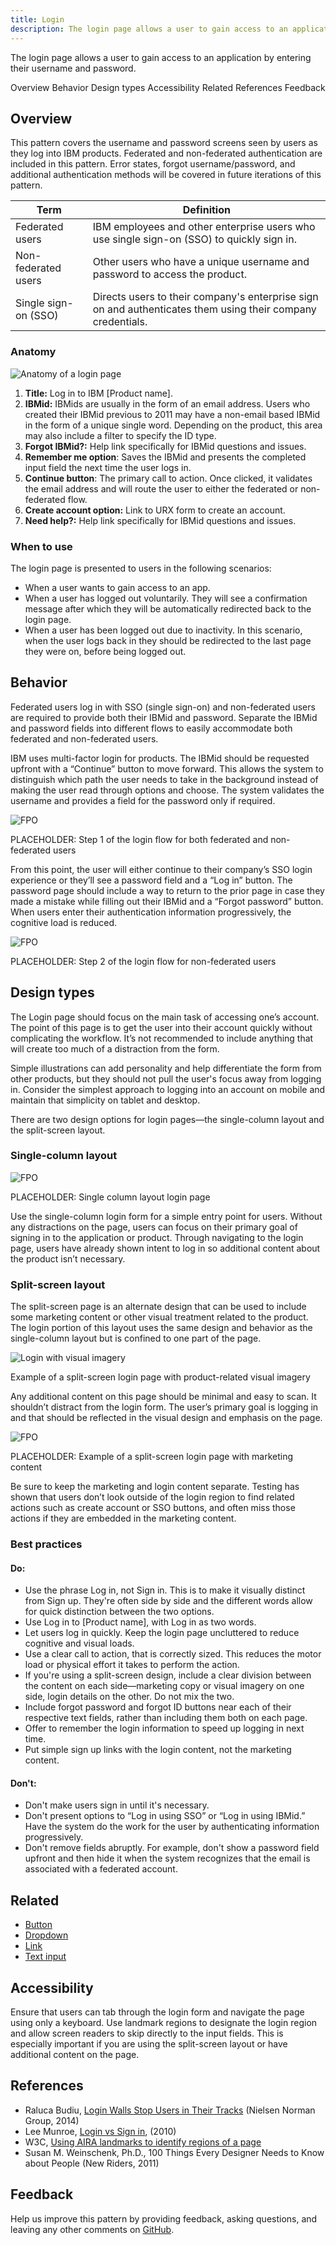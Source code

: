 ```yaml
---
title: Login
description: The login page allows a user to gain access to an application by entering their username and password.
---
```


<PageDescription>

The login page allows a user to gain access to an application by entering their username and password.

</PageDescription>

<AnchorLinks>

<AnchorLink>Overview</AnchorLink>
<AnchorLink>Behavior</AnchorLink>
<AnchorLink>Design types</AnchorLink>
<AnchorLink>Accessibility</AnchorLink>
<AnchorLink>Related</AnchorLink>
<AnchorLink>References</AnchorLink>
<AnchorLink>Feedback</AnchorLink>

</AnchorLinks>

## Overview

This pattern covers the username and password screens seen by users as they log into IBM products. Federated and non-federated authentication are included in this pattern. Error states, forgot username/password, and additional authentication methods will be covered in future iterations of this pattern.

| Term                 | Definition                                                                                                  |
| -------------------- | ----------------------------------------------------------------------------------------------------------- |
| Federated users      | IBM employees and other enterprise users who use single sign-on (SSO) to quickly sign in.                   |
| Non-federated users  | Other users who have a unique username and password to access the product.                                  |
| Single sign-on (SSO) | Directs users to their company's enterprise sign on and authenticates them using their company credentials. |

### Anatomy

<Row>
<Column colLg={12}>

![Anatomy of a login page](/images/login_anatomy.png)

</Column>
</Row>

1. **Title:** Log in to IBM [Product name].
1. **IBMid:** IBMids are usually in the form of an email address. Users who created their IBMid previous to 2011 may have a non-email based IBMid in the form of a unique single word. Depending on the product, this area may also include a filter to specify the ID type.
1. **Forgot IBMid?:** Help link specifically for IBMid questions and issues.
1. **Remember me option**: Saves the IBMid and presents the completed input field the next time the user logs in.
1. **Continue button**: The primary call to action. Once clicked, it validates the email address and will route the user to either the federated or non-federated flow.
1. **Create account option:** Link to URX form to create an account.
1. **Need help?:** Help link specifically for IBMid questions and issues.

### When to use

The login page is presented to users in the following scenarios:

- When a user wants to gain access to an app.
- When a user has logged out voluntarily. They will see a confirmation message after which they will be automatically redirected back to the login page.
- When a user has been logged out due to inactivity. In this scenario, when the user logs back in they should be redirected to the last page they were on, before being logged out.

## Behavior

Federated users log in with SSO (single sign-on) and non-federated users are required to provide both their IBMid and password. Separate the IBMid and password fields into different flows to easily accommodate both federated and non-federated users.

IBM uses multi-factor login for products. The IBMid should be requested upfront with a “Continue” button to move forward. This allows the system to distinguish which path the user needs to take in the background instead of making the user read through options and choose. The system validates the username and provides a field for the password only if required.

<Row>
<Column colLg={8}>

![FPO](/images/placeholder_guidance.png)

<Caption>
  PLACEHOLDER: Step 1 of the login flow for both federated and non-federated
  users
</Caption>

</Column>
</Row>

From this point, the user will either continue to their company’s SSO login experience or they’ll see a password field and a “Log in” button. The password page should include a way to return to the prior page in case they made a mistake while filling out their IBMid and a “Forgot password” button. When users enter their authentication information progressively, the cognitive load is reduced.

<Row>
<Column colLg={8}>

![FPO](/images/placeholder_guidance.png)

<Caption>PLACEHOLDER: Step 2 of the login flow for non-federated users</Caption>

</Column>
</Row>

## Design types

The Login page should focus on the main task of accessing one’s account. The point of this page is to get the user into their account quickly without complicating the workflow. It’s not recommended to include anything that will create too much of a distraction from the form.

Simple illustrations can add personality and help differentiate the form from other products, but they should not pull the user's focus away from logging in. Consider the simplest approach to logging into an account on mobile and maintain that simplicity on tablet and desktop.

There are two design options for login pages—the single-column layout and the split-screen layout.

### Single-column layout

<Row>
<Column colLg={8}>

![FPO](/images/placeholder_guidance.png)

<Caption>PLACEHOLDER: Single column layout login page</Caption>

</Column>
</Row>

Use the single-column login form for a simple entry point for users. Without any distractions on the page, users can focus on their primary goal of signing in to the application or product. Through navigating to the login page, users have already shown intent to log in so additional content about the product isn’t necessary.

### Split-screen layout

The split-screen page is an alternate design that can be used to include some marketing content or other visual treatment related to the product. The login portion of this layout uses the same design and behavior as the single-column layout but is confined to one part of the page.

<Row>
<Column colLg={12}>

![Login with visual imagery](/images/login_visual-imagery.png)

<Caption>
  Example of a split-screen login page with product-related visual imagery
</Caption>

</Column>
</Row>

Any additional content on this page should be minimal and easy to scan. It shouldn’t distract from the login form. The user’s primary goal is logging in and that should be reflected in the visual design and emphasis on the page.

<Row>
<Column colLg={12}>

![FPO](/images/placeholder_guidance.png)

<Caption>
  PLACEHOLDER: Example of a split-screen login page with marketing content
</Caption>

</Column>
</Row>

Be sure to keep the marketing and login content separate. Testing has shown that users don’t look outside of the login region to find related actions such as create account or SSO buttons, and often miss those actions if they are embedded in the marketing content.

### Best practices

#### Do:

- Use the phrase Log in, not Sign in. This is to make it visually distinct from Sign up. They're often side by side and the different words allow for quick distinction between the two options.
- Use Log in to [Product name], with Log in as two words.
- Let users log in quickly. Keep the login page uncluttered to reduce cognitive and visual loads.
- Use a clear call to action, that is correctly sized. This reduces the motor load or physical effort it takes to perform the action.
- If you're using a split-screen design, include a clear division between the content on each side—marketing copy or visual imagery on one side, login details on the other. Do not mix the two.
- Include forgot password and forgot ID buttons near each of their respective text fields, rather than including them both on each page.
- Offer to remember the login information to speed up logging in next time.
- Put simple sign up links with the login content, not the marketing content.

#### Don't:

- Don't make users sign in until it's necessary.
- Don't present options to “Log in using SSO” or “Log in using IBMid.” Have the system do the work for the user by authenticating information progressively.
- Don't remove fields abruptly. For example, don't show a password field upfront and then hide it when the system recognizes that the email is associated with a federated account.

## Related

- [Button](https://www.carbondesignsystem.com/components/button/code)
- [Dropdown](https://www.carbondesignsystem.com/components/dropdown/code)
- [Link](https://www.carbondesignsystem.com/components/link/code)
- [Text input](https://www.carbondesignsystem.com/components/text-input/code)

## Accessibility

Ensure that users can tab through the login form and navigate the page using only a keyboard. Use landmark regions to designate the login region and allow screen readers to skip directly to the input fields. This is especially important if you are using the split-screen layout or have additional content on the page.

## References

- Raluca Budiu, [Login Walls Stop Users in Their Tracks](https://www.nngroup.com/articles/login-walls/) (Nielsen Norman Group, 2014)
- Lee Munroe, [Login vs Sign in](https://www.leemunroe.com/login-vs-signin/), (2010)
- W3C, [Using AIRA landmarks to identify regions of a page](https://www.w3.org/TR/WCAG20-TECHS/ARIA11.html)
- Susan M. Weinschenk, Ph.D., 100 Things Every Designer Needs to Know about People (New Riders, 2011)

## Feedback

Help us improve this pattern by providing feedback, asking questions, and leaving any other comments on [GitHub](https://github.com/carbon-design-system/carbon-website/issues/new?assignees=&labels=feedback&template=feedback.md).
